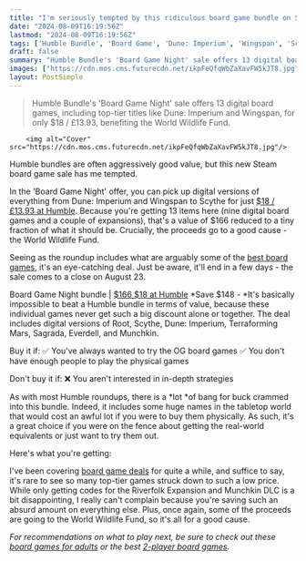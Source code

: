 ```yaml
---
title: "I'm seriously tempted by this ridiculous board game bundle on Steam"
date: "2024-08-09T16:19:56Z"
lastmod: "2024-08-09T16:19:56Z"
tags: ['Humble Bundle', 'Board Game', 'Dune: Imperium', 'Wingspan', 'Scythe', 'Root', 'Terraforming Mars', 'Sagrada', 'Everdell', 'Munchkin']
draft: false
summary: "Humble Bundle's 'Board Game Night' sale offers 13 digital board games, including top-tier titles like Dune: Imperium and Wingspan, for only $18 / £13.93, benefiting the World Wildlife Fund."
images: ["https://cdn.mos.cms.futurecdn.net/ikpFeQfqWbZaXavFW5kJT8.jpg"]
layout: PostSimple
---
```

> Humble Bundle's 'Board Game Night' sale offers 13 digital board games, including top-tier titles like Dune: Imperium and Wingspan, for only $18 / £13.93, benefiting the World Wildlife Fund.


        <img alt="Cover" src="https://cdn.mos.cms.futurecdn.net/ikpFeQfqWbZaXavFW5kJT8.jpg"/>
        
Humble bundles are often aggressively good value, but this new Steam board game sale has me tempted.

In the 'Board Game Night' offer, you can pick up digital versions of everything from Dune: Imperium and Wingspan to Scythe for just [$18 / £13.93 at Humble](https://www.anrdoezrs.net/click-8150600-14473384?sid=grd-us-2549295775783848873&url=https://www.humblebundle.com/games/board-game-night-with-dire-wolf-digital-friends). Because you're getting 13 items here (nine digital board games and a couple of expansions), that's a value of $166 reduced to a tiny fraction of what it should be. Crucially, the proceeds go to a good cause - the World Wildlife Fund.

Seeing as the roundup includes what are arguably some of the [best board games](https://www.gamesradar.com/best-board-games/), it's an eye-catching deal. Just be aware, it'll end in a few days - the sale comes to a close on August 23.

Board Game Night bundle | [$166 $18 at Humble](https://www.anrdoezrs.net/click-8150600-14473384?sid=grd-us-7379332600697702830&url=https://www.humblebundle.com/games/board-game-night-with-dire-wolf-digital-friends?)
*Save $148 - *It's basically impossible to beat a Humble bundle in terms of value, because these individual games never get such a big discount alone or together. The deal includes digital versions of Root, Scythe, Dune: Imperium, Terraforming Mars, Sagrada, Everdell, and Munchkin.

Buy it if:
✅ You've always wanted to try the OG board games
✅ You don't have enough people to play the physical games

Don't buy it if:
❌ You aren't interested in in-depth strategies

As with most Humble roundups, there is a *lot *of bang for buck crammed into this bundle. Indeed, it includes some huge names in the tabletop world that would cost an awful lot if you were to buy them physically. As such, it's a great choice if you were on the fence about getting the real-world equivalents or just want to try them out.

Here's what you're getting:

I've been covering [board game deals](https://www.gamesradar.com/board-game-deals-and-sales/) for quite a while, and suffice to say, it's rare to see so many top-tier games struck down to such a low price. While only getting codes for the Riverfolk Expansion and Munchkin DLC is a bit disappointing, I really can't complain because you're saving such an absurd amount on everything else. Plus, once again, some of the proceeds are going to the World Wildlife Fund, so it's all for a good cause.

*For recommendations on what to play next, be sure to check out these *[<em>board games for adults</em>](https://www.gamesradar.com/board-games-for-adults/)* or the best *[<em>2-player board games</em>](https://www.gamesradar.com/board-games-for-2-players/)*.*
        
